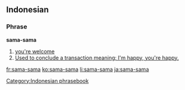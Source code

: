 ==Indonesian==

===Phrase===
'''sama-sama'''

# [[you're welcome]]
# [[Used to conclude a transaction meaning: I'm happy, you're happy.]]

[[Category:Indonesian phrasebook]]

[[fr:sama-sama]]
[[ko:sama-sama]]
[[li:sama-sama]]
[[ja:sama-sama]]